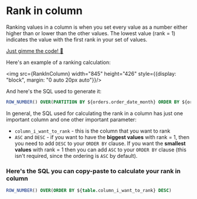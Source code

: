 
# Rank in column

Ranking values in a column is when you set every value as a number either higher than or lower than the other values. The lowest value (rank = 1) indicates the value with the first rank in your set of values.

[Just gimme the code! 👾](#-heres-the-sql-you-can-copy-paste-to-calculate-your-rank-in-column)

Here's an example of a ranking calculation:

<img src={RankInColumn} width="845" height="426" style={{display: "block", margin: "0 auto 20px auto"}}/>

And here's the SQL used to generate it:

```sql
ROW_NUMBER() OVER(PARTITION BY ${orders.order_date_month} ORDER BY ${orders.total_order_amount} DESC)
```

In general, the SQL used for calculating the rank in a column has just one important column and one other important parameter:

- `column_i_want_to_rank` - this is the column that you want to rank
- `ASC` and `DESC` - if you want to have the **biggest values** with rank = 1, then you need to add `DESC` to your `ORDER BY` clause. If you want the **smallest values** with rank = 1 then you can add `ASC` to your `ORDER BY` clause (this isn't required, since the ordering is `ASC` by default).

### Here's the SQL you can copy-paste to calculate your rank in column

```sql
ROW_NUMBER() OVER(ORDER BY ${table.column_i_want_to_rank} DESC)
```
